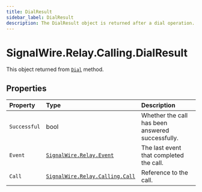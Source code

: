 ```yaml
---
title: DialResult
sidebar_label: DialResult
description: The DialResult object is returned after a dial operation.
---
```


[signalwire-relay-calling-call]: ../call
[signalwire-relay-event]: ../../event
[call]: ../call#dial

# SignalWire.Relay.Calling.DialResult

This object returned from [`Dial`][call] method.

## Properties

| Property | Type | Description |
| :-------- | :---- | :----------- |
| `Successful` | bool | Whether the call has been answered successfully. |
| `Event` | [`SignalWire.Relay.Event`][signalwire-relay-event] | The last event that completed the call. |
| `Call` | [`SignalWire.Relay.Calling.Call`][signalwire-relay-calling-call] | Reference to the call. |